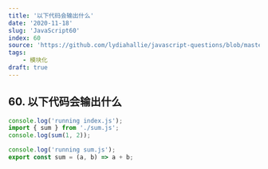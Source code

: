 ```yaml
---
title: '以下代码会输出什么'
date: '2020-11-18'
slug: 'JavaScript60'
index: 60
source: 'https://github.com/lydiahallie/javascript-questions/blob/master/zh-CN/README-zh_CN.md#67-%E8%BE%93%E5%87%BA%E4%BB%80%E4%B9%88'
tags:
    - 模块化
draft: true
---
```


## 60. 以下代码会输出什么

```js:index.js
console.log('running index.js');
import { sum } from './sum.js';
console.log(sum(1, 2));
```

```js:sum.js
console.log('running sum.js');
export const sum = (a, b) => a + b;
```
